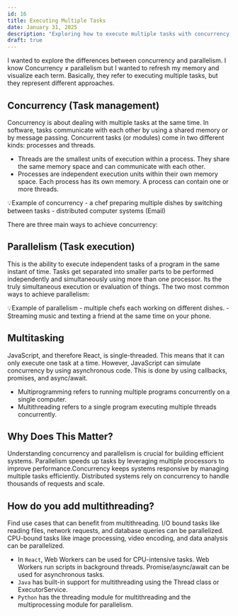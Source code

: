 ```yaml
---
id: 16
title: Executing Multiple Tasks
date: January 31, 2025
description: "Exploring how to execute multiple tasks with concurrency, parallelism, and multitasking."
draft: true
---
```


I wanted to explore the differences between concurrency and parallelism. I know Concurrency ≠ parallelism but I wanted to refresh my memory and visualize each term. Basically, they refer to executing multiple tasks, but they represent different approaches.


## Concurrency (Task management)

Concurrency is about dealing with multiple tasks at the same time. In software, tasks communicate with each other by using a shared memory or by message passing. Concurrent tasks (or modules) come in two different kinds: processes and threads.

- Threads are the smallest units of execution within a process. They share the same memory space and can communicate with each other.
- Processes are independent execution units within their own memory space. Each process has its own memory. A process can contain one or more threads.

<p className="callout">
💡Example of concurrency
- a chef preparing multiple dishes by switching between tasks
- distributed computer systems (Email)
</p>

There are three main ways to achieve concurrency:

<Group justify="center" wrap="wrap">
  <Board
    title="Distributed"
    text="Multiple independent processes with no shared memory, communicating only via message passing."
  />
  <Board
    title="Multi-Threaded"
    text="Multiple threads share memory, so require locks. Generally, a single process can have multiple threads."
  />
  <Board
    title="Event Queue"
    text="Only a single thread exists! A single loop reads from the event queue and invokes the handlers."
  />
</Group>

## Parallelism (Task execution)

This is the ability to execute independent tasks of a program in the same instant of time. Tasks get separated into smaller parts to be performed independently and simultaneously using more than one processor. Its the truly simultaneous execution or evaluation of things. The two most common ways to achieve parallelism:


<Group justify="center" wrap="wrap">
  <Board
    title="Data Parallelism"
    text="Split data into chunks and process them simultaneously (e.g., rendering frames in a video)."
  />
  <Board
    title="Task Parallelism"
    text="Execute different tasks at the same time (e.g., downloading files while compressing others)."
  />
</Group>


<p className="callout">
💡Example of parallelism
- multiple chefs each working on different dishes.
- Streaming music and texting a friend at the same time on your phone.
</p>

## Multitasking

JavaScript, and therefore React, is single-threaded. This means that it can only execute one task at a time. However, JavaScript can simulate concurrency by using asynchronous code. This is done by using callbacks, promises, and async/await.

- Multiprogramming refers to running multiple programs concurrently on a single computer.
- Multithreading refers to a single program executing multiple threads concurrently. 

## Why Does This Matter?

Understanding concurrency and parallelism is crucial for building efficient systems. Parallelism speeds up tasks by leveraging multiple processors to improve performance.Concurrency keeps systems responsive by managing multiple tasks efficiently. Distributed systems rely on concurrency to handle thousands of requests and scale.

## How do you add multithreading?

Find use cases that can benefit from multithreading. I/O bound tasks like reading files, network requests, and database queries can be parallelized. CPU-bound tasks like image processing, video encoding, and data analysis can be parallelized.

- In `React`, Web Workers can be used for CPU-intensive tasks. Web Workers run scripts in background threads. Promise/async/await can be used for asynchronous tasks.
- `Java` has built-in support for multithreading using the Thread class or ExecutorService.
- `Python` has the threading module for multithreading and the multiprocessing module for parallelism.